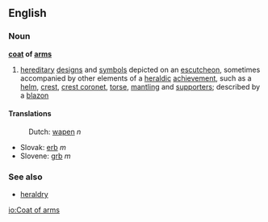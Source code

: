 ==English==
===Noun===
{{wikipedia}}
'''[[coat]] of [[arm]]s'''
# [[hereditary]] [[design]]s and [[symbol]]s depicted on an [[escutcheon]], sometimes accompanied by other elements of a [[heraldic]] [[achievement]], such as a [[helm]], [[crest]], [[crest coronet]], [[torse]], [[mantling]] and [[supporter]]s; described by a [[blazon]]

==== Translations ====
:Dutch: [[wapen]] ''n''
*Slovak: [[erb]] ''m''
*Slovene: [[grb]] ''m''

===See also===
*[[heraldry]]

[[io:Coat of arms]]